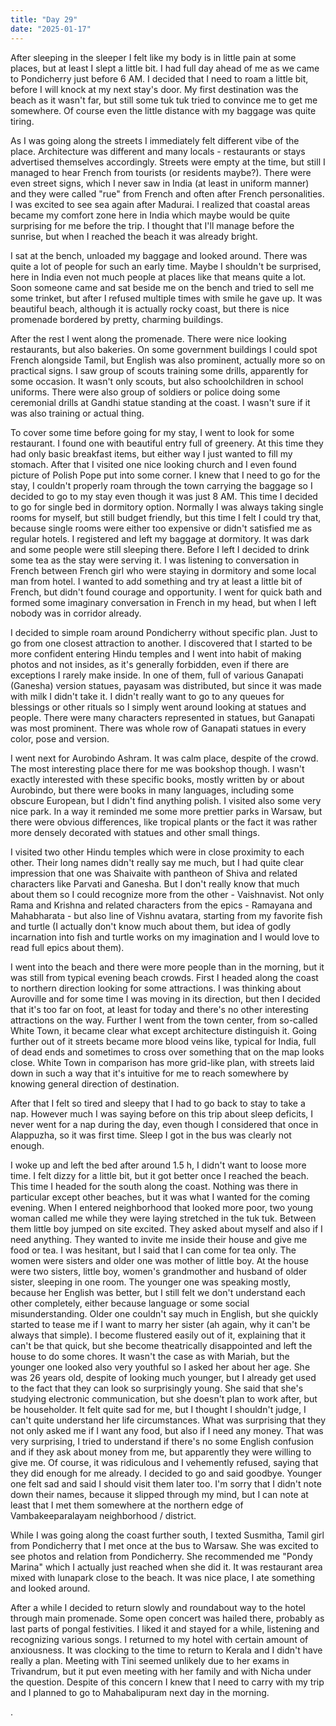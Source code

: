 ```yaml
---
title: "Day 29"
date: "2025-01-17"
---
```

After sleeping in the sleeper I felt like my body is in little pain at some places, but at least I slept a little bit. I had full day ahead of me as we came to Pondicherry just before 6 AM. I decided that I need to roam a little bit, before I will knock at my next stay's door. My first destination was the beach as it wasn't far, but still some tuk tuk tried to convince me to get me somewhere. Of course even the little distance with my baggage was quite tiring.

As I was going along the streets I immediately felt different vibe of the place. Architecture was different and many locals - restaurants or stays advertised themselves accordingly. Streets were empty at the time, but still I managed to hear French from tourists (or residents maybe?). There were even street signs, which I never saw in India (at least in uniform manner) and they were called "rue" from French and often after French personalities. I was excited to see sea again after Madurai. I realized that coastal areas became my comfort zone here in India which maybe would be quite surprising for me before the trip. I thought that I'll manage before the sunrise, but when I reached the beach it was already bright.

I sat at the bench, unloaded my baggage and looked around. There was quite a lot of people for such an early time. Maybe I shouldn't be surprised, here in India even not much people at places like that means quite a lot. Soon someone came and sat beside me on the bench and tried to sell me some trinket, but after I refused multiple times with smile he gave up. It was beautiful beach, although it is actually rocky coast, but there is nice promenade bordered by pretty, charming buildings.

After the rest I went along the promenade. There were nice looking restaurants, but also bakeries. On some government buildings I could spot French alongside Tamil, but English was also prominent, actually more so on practical signs. I saw group of scouts training some drills, apparently for some occasion. It wasn't only scouts, but also schoolchildren in school uniforms. There were also group of soldiers or police doing some ceremonial drills at Gandhi statue standing at the coast. I wasn't sure if it was also training or actual thing.

To cover some time before going for my stay, I went to look for some restaurant. I found one with beautiful entry full of greenery. At this time they had only basic breakfast items, but either way I just wanted to fill my stomach. After that I visited one nice looking church and I even found picture of Polish Pope put into some corner. I knew that I need to go for the stay, I couldn't properly roam through the town carrying the baggage so I decided to go to my stay even though it was just 8 AM. This time I decided to go for single bed in dormitory option. Normally I was always taking single rooms for myself, but still budget friendly, but this time I felt I could try that, because single rooms were either too expensive or didn't satisfied me as regular hotels. I registered and left my baggage at dormitory. It was dark and some people were still sleeping there. Before I left I decided to drink some tea as the stay were serving it. I was listening to conversation in French between French girl who were staying in dormitory and some local man from hotel. I wanted to add something and try at least a little bit of French, but didn't found courage and opportunity. I went for quick bath and formed some imaginary conversation in French in my head, but when I left nobody was in corridor already.

I decided to simple roam around Pondicherry without specific plan. Just to go from one closest attraction to another. I discovered that I started to be more confident entering Hindu temples and I went into habit of making photos and not insides, as it's generally forbidden, even if there are exceptions I rarely make inside. In one of them, full of various Ganapati (Ganesha) version statues, payasam was distributed, but since it was made with milk I didn't take it. I didn't really want to go to any queues for blessings or other rituals so I simply went around looking at statues and people. There were many characters represented in statues, but Ganapati was most prominent. There was whole row of Ganapati statues in every color, pose and version. 

I went next for Aurobindo Ashram. It was calm place, despite of the crowd. The most interesting place there for me was bookshop though. I wasn't exactly interested with these specific books, mostly written by or about Aurobindo, but there were books in many languages, including some obscure European, but I didn't find anything polish. I visited also some very nice park. In a way it reminded me some more prettier parks in Warsaw, but there were obvious differences, like tropical plants or the fact it was rather more densely decorated with statues and other small things. 

I visited two other Hindu temples which were in close proximity to each other. Their long names didn't really say me much, but I had quite clear impression that one was Shaivaite with pantheon of Shiva and related characters like Parvati and Ganesha. But I don't really know that much about them so I could recognize more from the other - Vaishnavist. Not only Rama and Krishna and related characters from the epics - Ramayana and Mahabharata - but also line of Vishnu avatara, starting from my favorite fish and turtle (I actually don't know much about them, but idea of godly incarnation into fish and turtle works on my imagination and I would love to read full epics about them).

I went into the beach and there were more people than in the morning, but it was still from typical evening beach crowds. First I headed along the coast to northern direction looking for some attractions. I was thinking about Auroville and for some time I was moving in its direction, but then I decided that it's too far on foot, at least for today and there's no other interesting attractions on the way. Further I went from the town center, from so-called White Town, it became clear what except architecture distinguish it. Going further out of it streets became more blood veins like, typical for India, full of dead ends and sometimes to cross over something that on the map looks close. White Town in comparison has more grid-like plan, with streets laid down in such a way that it's intuitive for me to reach somewhere by knowing general direction of destination. 

After that I felt so tired and sleepy that I had to go back to stay to take a nap. However much I was saying before on this trip about sleep deficits, I never went for a nap during the day, even though I considered that once in Alappuzha, so it was first time. Sleep I got in the bus was clearly not enough.

I woke up and left the bed after around 1.5 h, I didn't want to loose more time. I felt dizzy for a little bit, but it got better once I reached the beach. This time I headed for the south along the coast. Nothing was there in particular except other beaches, but it was what I wanted for the coming evening. When I entered neighborhood that looked more poor, two young woman called me while they were laying stretched in the tuk tuk. Between them little boy jumped on site excited. They asked about myself and also if I need anything. They wanted to invite me inside their house and give me food or tea. I was hesitant, but I said that I can come for tea only. The women were sisters and older one was mother of little boy. At the house were two sisters, little boy, women's grandmother and husband of older sister, sleeping in one room. The younger one was speaking mostly, because her English was better, but I still felt we don't understand each other completely, either because language or some social misunderstanding. Older one couldn't say much in English, but she quickly started to tease me if I want to marry her sister (ah again, why it can't be always that simple). I become flustered easily out of it, explaining that it can't be that quick, but she become theatrically disappointed and left the house to do some chores. It wasn't the case as with Mariah, but the younger one looked also very youthful so I asked her about her age. She was 26 years old, despite of looking much younger, but I already get used to the fact that they can look so surprisingly young. She said that she's studying electronic communication, but she doesn't plan to work after, but be householder. It felt quite sad for me, but I thought I shouldn't judge, I can't quite understand her life circumstances. What was surprising that they not only asked me if I want any food, but also if I need any money. That was very surprising, I tried to understand if there's no some English confusion and if they ask about money from me, but apparently they were willing to give me. Of course, it was ridiculous and I vehemently refused, saying that they did enough for me already. I decided to go and said goodbye. Younger one felt sad and said I should visit them later too. I'm sorry that I didn't note down their names, because it slipped through my mind, but I can note at least that I met them somewhere at the northern edge of Vambakeeparalayam neighborhood / district.

While I was going along the coast further south, I texted Susmitha, Tamil girl from Pondicherry that I met once at the bus to Warsaw. She was excited to see photos and relation from Pondicherry. She recommended me "Pondy Marina" which I actually just reached when she did it. It was restaurant area mixed with lunapark close to the beach. It was nice place, I ate something and looked around.

After a while I decided to return slowly and roundabout way to the hotel through main promenade. Some open concert was hailed there, probably as last parts of pongal festivities. I liked it and stayed for a while, listening and recognizing various songs. I returned to my hotel with certain amount of anxiousness. It was clocking to the time to return to Kerala and I didn't have really a plan. Meeting with Tini seemed unlikely due to her exams in Trivandrum, but it put even meeting with her family and with Nicha under the question. Despite of this concern I knew that I need to carry with my trip and I planned to go to Mahabalipuram next day in the morning.

. 